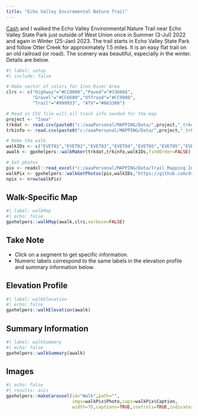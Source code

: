 ```yaml
---
title: "Echo Valley Enviromental Nature Trail"
---
```


[Cash](../shelties.html#cash) and I walked the Echo Valley Environmental Nature Trail near Echo Valley State Park just outside of West Union once in Summer (3-Jul) 2022 and again in Winter (25-Jan) 2023. The trail starts in Echo Valley State Park and follow Otter Creek for approximately 1.5 miles. It is an easy flat trail on an old railroad (or road). The scenery was beautiful, especially in the winter. Details are below.

```r
#| label: setup
#| include: false

# Make vector of colors for Iron River Area
clrs <- c("Highway"="#CC0000","Paved"="#336666",
          "Gravel"="#CC6600","Offroad"="#CC9900",
          "Trail"="#999933", "ATV"="#663300")

# Read in CSV file will all track info needed for the map
project <- "Iowa"
trkdat <- read.csv(paste0("c:/aaaPersonal/MAPPING/Data/",project,"_trkdat.csv"))
trkinfo <- read.csv(paste0("c:/aaaPersonal/MAPPING/Data/",project,"_trkinfo.csv"))

# Make the walk
walkIDs <- c("EVET01","EVET02","EVET03","EVET04","EVET05","EVET05","EVET04","EVET03","EVET02","EVET01")
awalk <- gpxhelpers::walkMaker(trkdat,trkinfo,walkIDs,findOrder=FALSE)

# Get photos
pix <- readxl::read_excel("c:/aaaPersonal/MAPPING/Data/Trail Mapping Info.xlsx",sheet="Photos")
walkPix <- gpxhelpers::walkGetPhotos(pix,walkIDs,"https://github.com/droglenc/MAPPING/raw/main/Images")
npix <- nrow(walkPix)
```

## Walk-Specific Map
```r
#| label: walkMap
#| echo: false
gpxhelpers::walkMap(awalk,clrs,verbose=FALSE)
```

:::{.callout-note appearance="simple"}
## Take Note
- Click on a segment to get specific information.
- Numeric labels correspond to the same labels in the elevation profile and summary information below.
:::

## Elevation Profile
```r
#| label: walkElevation
#| echo: false
gpxhelpers::walkElevation(awalk)
```

## Summary Information
```r
#| label: walkSummary
#| echo: false
gpxhelpers::walkSummary(awalk)
```

## Images
```r
#| echo: false
#| results: asis
gpxhelpers::makeCarousel(id="Walk",path="",
                         imgs=walkPix$Photo,caps=walkPix$Caption,
                         width=75,captions=TRUE,controls=TRUE,indicators=FALSE)
```
